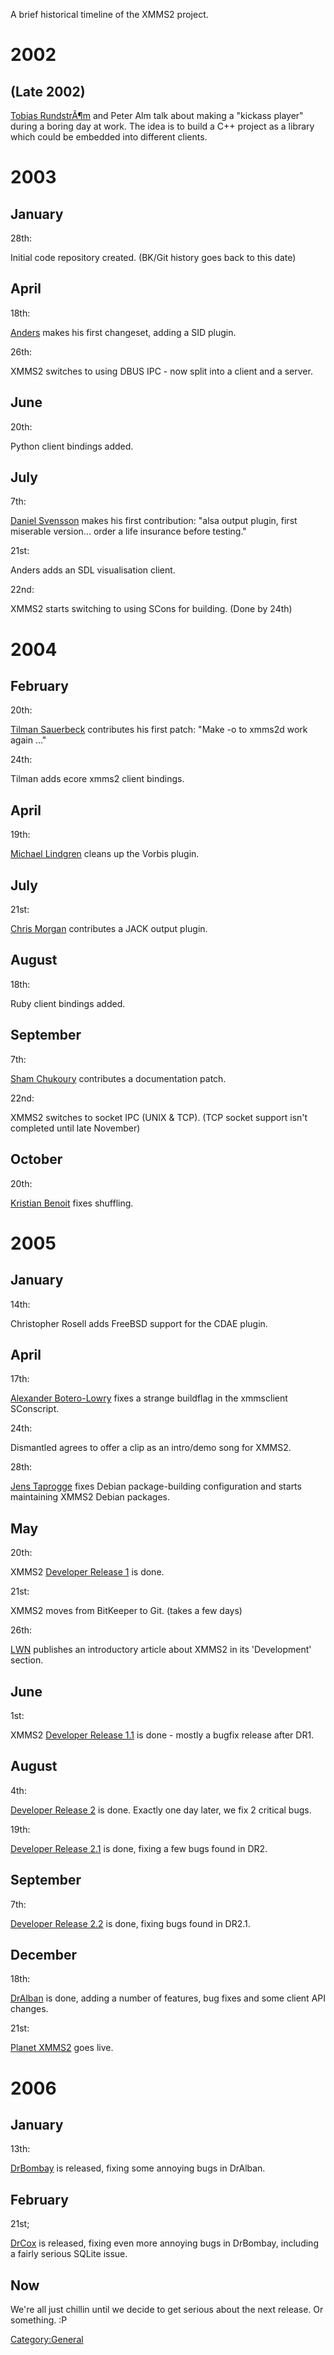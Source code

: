{{Navbar}}

A brief historical timeline of the XMMS2 project.

= 2002 =
== (Late 2002) ==
[[Tobias RundstrÃ¶m]] and Peter Alm talk about making a "kickass player" during a boring day at work. The idea is to build a C++ project as a library which could be embedded into different clients.

= 2003 =
== January ==
;28th:
Initial code repository created. (BK/Git history goes back to this date)

== April ==
;18th:
[[User:Anders Gustafsson | Anders]] makes his first changeset, adding a SID plugin.

;26th:
XMMS2 switches to using DBUS IPC - now split into a client and a server.

== June ==
;20th:
Python client bindings added.

== July ==
;7th:
[[Daniel Svensson]] makes his first contribution: "alsa output plugin, first miserable version... order a life insurance before testing."

;21st:
Anders adds an SDL visualisation client.

;22nd:
XMMS2 starts switching to using SCons for building. (Done by 24th)

= 2004 =
== February ==
;20th:
[[Tilman Sauerbeck]] contributes his first patch: "Make -o to xmms2d work again ..."

;24th:
Tilman adds ecore xmms2 client bindings.

== April ==
;19th:
[[Michael Lindgren]] cleans up the Vorbis plugin.

== July ==
;21st:
[[Chris Morgan]] contributes a JACK output plugin.

== August ==
;18th:
Ruby client bindings added.

== September ==
;7th:
[[Sham Chukoury]] contributes a documentation patch.

;22nd:
XMMS2 switches to socket IPC (UNIX & TCP). (TCP socket support isn't completed until late November)

== October ==
;20th:
[[Kristian Benoit]] fixes shuffling.

= 2005 =
== January ==
;14th:
Christopher Rosell adds FreeBSD support for the CDAE plugin.

== April ==
;17th:
[[Alexander Botero-Lowry]] fixes a strange buildflag in the xmmsclient SConscript.

;24th:
Dismantled agrees to offer a clip as an intro/demo song for XMMS2.

;28th:
[[Jens Taprogge]] fixes Debian package-building configuration and starts maintaining XMMS2 Debian packages.

== May ==
;20th:
XMMS2 [[Release:DR1 | Developer Release 1]] is done.

;21st:
XMMS2 moves from BitKeeper to Git. (takes a few days)

;26th:
[http://lwn.net LWN] publishes an introductory article about XMMS2 in its 'Development' section.

== June ==
;1st:
XMMS2 [[Release:DR1.1 | Developer Release 1.1]] is done - mostly a bugfix release after DR1.

== August ==
;4th:
[[Release:DR2 | Developer Release 2]] is done. Exactly one day later, we fix 2 critical bugs.

;19th:
[[Release:DR2.1 | Developer Release 2.1]] is done, fixing a few bugs found in DR2.

== September ==
;7th:
[[Release:DR2.2 | Developer Release 2.2]] is done, fixing bugs found in DR2.1.

== December ==
;18th:
[[Release:DrAlban | DrAlban]] is done, adding a number of features, bug fixes and some client API changes.

;21st:
[http://planet.xmms.se Planet XMMS2] goes live.

= 2006 =
== January ==
;13th:
[[Release:DrBombay | DrBombay]] is released, fixing some annoying bugs in DrAlban.

== February ==
;21st;
[[Release:DrCox | DrCox]] is released, fixing even more annoying bugs in DrBombay, including a fairly serious SQLite issue.

== Now ==
We're all just chillin until we decide to get serious about the next release. Or something. :P

[[Category:General]]